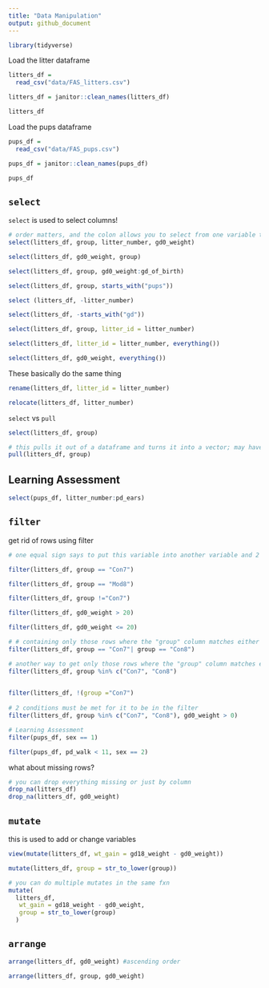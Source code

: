 ```yaml
---
title: "Data Manipulation"
output: github_document
---
```


```r
library(tidyverse)
```

Load the litter dataframe
```r
litters_df = 
  read_csv("data/FAS_litters.csv")

litters_df = janitor::clean_names(litters_df)

litters_df
```

Load the pups dataframe
```r
pups_df = 
  read_csv("data/FAS_pups.csv")

pups_df = janitor::clean_names(pups_df)

pups_df
```

## `select`

`select` is used to select columns!

```r
# order matters, and the colon allows you to select from one variable to another
select(litters_df, group, litter_number, gd0_weight)

select(litters_df, gd0_weight, group)

select(litters_df, group, gd0_weight:gd_of_birth)

select(litters_df, group, starts_with("pups"))

select (litters_df, -litter_number)

select(litters_df, -starts_with("gd"))

select(litters_df, group, litter_id = litter_number)

select(litters_df, litter_id = litter_number, everything())

select(litters_df, gd0_weight, everything())

```

These basically do the same thing
```r
rename(litters_df, litter_id = litter_number)

relocate(litters_df, litter_number)
```


`select` vs `pull`

```r
select(litters_df, group)

# this pulls it out of a dataframe and turns it into a vector; may have its pros or cons depending on the situation
pull(litters_df, group)
```

## Learning Assessment

```r
select(pups_df, litter_number:pd_ears)
```



## `filter`

get rid of rows using filter 

```r
# one equal sign says to put this variable into another variable and 2 equal signs basically asks to check whether these things are true

filter(litters_df, group == "Con7")

filter(litters_df, group == "Mod8")

filter(litters_df, group !="Con7")

filter(litters_df, gd0_weight > 20)

filter(litters_df, gd0_weight <= 20)

# # containing only those rows where the "group" column matches either "Con7" or "Con8"
filter(litters_df, group == "Con7"| group == "Con8")

# another way to get only those rows where the "group" column matches either "Con7" or "Con8"
filter(litters_df, group %in% c("Con7", "Con8")
       

filter(litters_df, !(group ="Con7")
       
# 2 conditions must be met for it to be in the filter
filter(litters_df, group %in% c("Con7", "Con8"), gd0_weight > 0)

# Learning Assessment 
filter(pups_df, sex == 1)

filter(pups_df, pd_walk < 11, sex == 2)
```

what about missing rows?

```r
# you can drop everything missing or just by column
drop_na(litters_df)
drop_na(litters_df, gd0_weight)
```



## `mutate`

this is used to add or change variables

```r
view(mutate(litters_df, wt_gain = gd18_weight - gd0_weight))

mutate(litters_df, group = str_to_lower(group))

# you can do multiple mutates in the same fxn
mutate(
  litters_df,
   wt_gain = gd18_weight - gd0_weight,
   group = str_to_lower(group)
  )
```


## `arrange`

```r
arrange(litters_df, gd0_weight) #ascending order

arrange(litters_df, group, gd0_weight)

```

